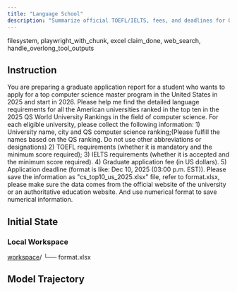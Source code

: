 ```yaml
---
title: "Language School"
description: "Summarize official TOEFL/IELTS, fees, and deadlines for QS CS Top 10 US grad programs into “cs_top10_us_2025.xlsx”."
---
```


<Columns cols={2}>
  <Card title="MCP Server" icon="cloud">
    filesystem, playwright_with_chunk, excel
  </Card>
  <Card title="Local Tool" icon="terminal">
    claim_done, web_search, handle_overlong_tool_outputs
  </Card>
</Columns>

## Instruction

You are preparing a graduate application report for a student who wants to apply for a top computer science master program in the United States in 2025 and start in 2026. Please help me find the detailed language requirements for all the American universities ranked in the top ten in the 2025 QS World University Rankings in the field of computer science. For each eligible university, please collect the following information: 1) University name, city and QS computer science ranking;(Please fulfill the names based on the QS ranking. Do not use other abbreviations or designations) 2) TOEFL requirements (whether it is mandatory and the minimum score required); 3) IELTS requirements (whether it is accepted and the minimum score required). 4) Graduate application fee (in US dollars). 5) Application deadline (format is like: Dec 10, 2025 (03:00 p.m. EST)). Please save the information as "cs_top10_us_2025.xlsx" file, refer to format.xlsx, please make sure the data comes from the official website of the university or an authoritative education website. And use numerical format to save numerical information.

## Initial State

### Local Workspace

<div className="file-tree">
<a href="https://github.com/hkust-nlp/mcpbench_dev/tree/finalpool_dev/tasks/finalpool/excel-data-transformation/initial_workspace">workspace</a>/
└── format.xlsx
</div>

## Model Trajectory
